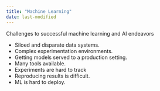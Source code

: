 ```yaml
---
title: "Machine Learning"
date: last-modified
---
```


Challenges to successful machine learning and AI endeavors

- Siloed and disparate data systems.
- Complex experimentation environments.
- Getting models served to a production setting.
- Many tools available.
- Experiments are hard to track
- Reproducing results is difficult.
- ML is hard to deploy.